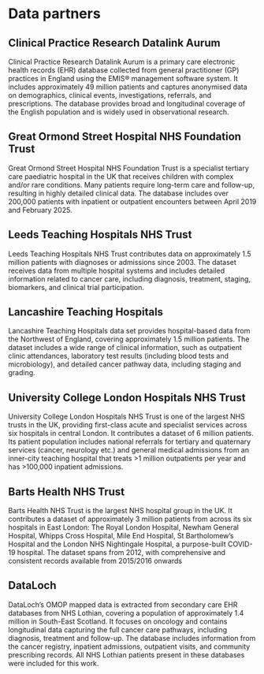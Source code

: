 
# Data partners

## Clinical Practice Research Datalink Aurum

Clinical Practice Research Datalink Aurum is a primary care electronic health records (EHR) database collected from general practitioner (GP) practices in England using the EMIS® management software system. It includes approximately 49 million patients and captures anonymised data on demographics, clinical events, investigations, referrals, and prescriptions. The database provides broad and longitudinal coverage of the English population and is widely used in observational research.

## Great Ormond Street Hospital NHS Foundation Trust

Great Ormond Street Hospital NHS Foundation Trust is a specialist tertiary care paediatric hospital in the UK that receives children with complex and/or rare conditions. Many patients require long-term care and follow-up, resulting in highly detailed clinical data. The database includes over 200,000 patients with inpatient or outpatient encounters between April 2019 and February 2025. 

## Leeds Teaching Hospitals NHS Trust

Leeds Teaching Hospitals NHS Trust contributes data on approximately 1.5 million patients with diagnoses or admissions since 2003. The dataset receives data from multiple hospital systems and includes detailed information related to cancer care, including diagnosis, treatment, staging, biomarkers, and clinical trial participation.  

## Lancashire Teaching Hospitals

Lancashire Teaching Hospitals data set provides hospital-based data from the Northwest of England, covering approximately 1.5 million patients. The dataset includes a wide range of clinical information, such as outpatient clinic attendances, laboratory test results (including blood tests and microbiology), and detailed cancer pathway data, including staging and grading.  

## University College London Hospitals NHS Trust

University College London Hospitals NHS Trust is one of the largest NHS trusts in the UK, providing first-class acute and specialist services across six hospitals in central London. It contributes a dataset of 6 million patients. Its patient population includes national referrals for tertiary and quaternary services (cancer, neurology etc.) and general medical admissions from an inner-city teaching hospital that treats >1 million outpatients per year and has >100,000 inpatient admissions. 

## Barts Health NHS Trust

Barts Health NHS Trust is the largest NHS hospital group in the UK. It contributes a dataset of approximately 3 million patients from across its six hospitals in East London: The Royal London Hospital, Newham General Hospital, Whipps Cross Hospital, Mile End Hospital, St Bartholomew’s Hospital and the London NHS Nightingale Hospital, a purpose-built COVID-19 hospital. The dataset spans from 2012, with comprehensive and consistent records available from 2015/2016 onwards 

## DataLoch

DataLoch’s OMOP mapped data is extracted from secondary care EHR databases from NHS Lothian, covering a population of approximately 1.4 million in South-East Scotland. It focuses on oncology and contains longitudinal data capturing the full cancer care pathways, including diagnosis, treatment and follow-up. The database includes information from the cancer registry, inpatient admissions, outpatient visits, and community prescribing records. All NHS Lothian patients present in these databases were included for this work. 
